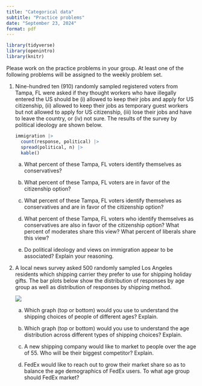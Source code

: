 ```yaml
---
title: "Categorical data"
subtitle: "Practice problems"
date: "September 23, 2024"
format: pdf
---
```


```r
library(tidyverse)
library(openintro)
library(knitr)
```

Please work on the practice problems in your group. At least one of the following problems will be assigned to the weekly problem set.

1.  Nine-hundred ten (910) randomly sampled registered voters from Tampa, FL were asked if they thought workers who have illegally entered the US should be (i) allowed to keep their jobs and apply for US citizenship, (ii) allowed to keep their jobs as temporary guest workers but not allowed to apply for US citizenship, (iii) lose their jobs and have to leave the country, or (iv) not sure. The results of the survey by political ideology are shown below.

    ```r
    immigration |>
      count(response, political) |>
      spread(political, n) |>
      kable()
    ```

    a.  What percent of these Tampa, FL voters identify themselves as conservatives?

    b.  What percent of these Tampa, FL voters are in favor of the citizenship option?

    c.  What percent of these Tampa, FL voters identify themselves as conservatives and are in favor of the citizenship option?

    d.  What percent of these Tampa, FL voters who identify themselves as conservatives are also in favor of the citizenship option? What percent of moderates share this view? What percent of liberals share this view?

    e.  Do political ideology and views on immigration appear to be associated? Explain your reasoning.

2.  A local news survey asked 500 randomly sampled Los Angeles residents which shipping carrier they prefer to use for shipping holiday gifts. The bar plots below show the distribution of responses by age group as well as distribution of responses by shipping method.

    ![](figs/06-shipping.png)

    a.  Which graph (top or bottom) would you use to understand the shipping choices of people of different ages? Explain.

    b.  Which graph (top or bottom) would you use to understand the age distribution across different types of shipping choices? Explain.

    c.  A new shipping company would like to market to people over the age of 55. Who will be their biggest competitor? Explain.

    d.  FedEx would like to reach out to grow their market share so as to balance the age demographics of FedEx users. To what age group should FedEx market?

